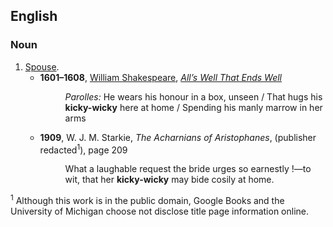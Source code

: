 ==English==

===Noun===

# [[spouse|Spouse]].
#* '''1601–1608''', [[w:William Shakespeare|William Shakespeare]], ''[[wikisource:All's Well That Ends Well|All’s Well That Ends Well]]''
#*: ''Parolles:'' He wears his honour in a box, unseen<!--,--> / That hugs his '''kicky-wicky''' here at home<!--,--> / Spending his manly marrow in her arms<!--,-->
#* '''1909''', W. J. M. Starkie, ''The Acharnians of Aristophanes'', (publisher redacted<sup>1</sup>), page 209
#*: What a laughable request the bride urges so earnestly&nbsp;!—to wit, that her '''kicky-wicky''' may bide cosily at home.

<sup>1</sup> Although this work is in the public domain, Google Books and the University of Michigan choose not disclose title page information online.